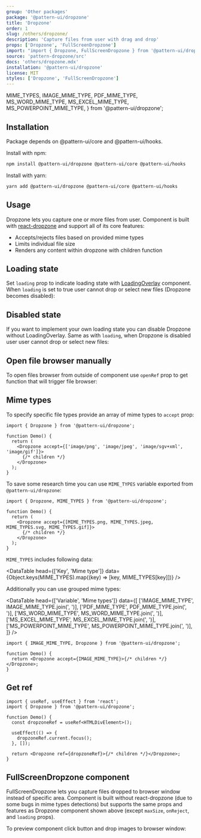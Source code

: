```yaml
---
group: 'Other packages'
package: '@pattern-ui/dropzone'
title: 'Dropzone'
order: 1
slug: /others/dropzone/
description: 'Capture files from user with drag and drop'
props: ['Dropzone', 'FullScreenDropzone']
import: "import { Dropzone, FullScreenDropzone } from '@pattern-ui/dropzone';"
source: 'pattern-dropzone/src'
docs: 'others/dropzone.mdx'
installation: '@pattern-ui/dropzone'
license: MIT
styles: ['Dropzone', 'FullScreenDropzone']
---
```


  MIME_TYPES,
  IMAGE_MIME_TYPE,
  PDF_MIME_TYPE,
  MS_WORD_MIME_TYPE,
  MS_EXCEL_MIME_TYPE,
  MS_POWERPOINT_MIME_TYPE,
} from '@pattern-ui/dropzone';

## Installation

Package depends on @pattern-ui/core and @pattern-ui/hooks.

Install with npm:

```sh
npm install @pattern-ui/dropzone @pattern-ui/core @pattern-ui/hooks
```

Install with yarn:

```sh
yarn add @pattern-ui/dropzone @pattern-ui/core @pattern-ui/hooks
```

## Usage

Dropzone lets you capture one or more files from user.
Component is built with [react-dropzone](https://react-dropzone.js.org/) and support all of its core features:

- Accepts/rejects files based on provided mime types
- Limits individual file size
- Renders any content within dropzone with children function

<Demo data={DropzoneDemos.usage} />

## Loading state

Set `loading` prop to indicate loading state with [LoadingOverlay](/core/loading-overlay/) component.
When `loading` is set to true user cannot drop or select new files (Dropzone becomes disabled):

<Demo data={DropzoneDemos.loading} />

## Disabled state

If you want to implement your own loading state you can disable Dropzone without LoadingOverlay.
Same as with `loading`, when Dropzone is disabled user user cannot drop or select new files:

<Demo data={DropzoneDemos.disabled} />

## Open file browser manually

To open files browser from outside of component use `openRef` prop to get function that will trigger file browser:

<Demo data={DropzoneDemos.manual} />

## Mime types

To specify specific file types provide an array of mime types to `accept` prop:

```tsx
import { Dropzone } from '@pattern-ui/dropzone';

function Demo() {
  return (
    <Dropzone accept={['image/png', 'image/jpeg', 'image/sgv+xml', 'image/gif']}>
      {/* children */}
    </Dropzone>
  );
}
```

To save some research time you can use `MIME_TYPES` variable exported from `@pattern-ui/dropzone`:

```tsx
import { Dropzone, MIME_TYPES } from '@pattern-ui/dropzone';

function Demo() {
  return (
    <Dropzone accept={[MIME_TYPES.png, MIME_TYPES.jpeg, MIME_TYPES.svg, MIME_TYPES.gif]}>
      {/* children */}
    </Dropzone>
  );
}
```

`MIME_TYPES` includes following data:

<DataTable
  head={['Key', 'Mime type']}
  data={Object.keys(MIME_TYPES).map((key) => [key, MIME_TYPES[key]])}
/>

Additionally you can use grouped mime types:

<DataTable
  head={['Variable', 'Mime types']}
  data={[
    ['IMAGE_MIME_TYPE', IMAGE_MIME_TYPE.join(', ')],
    ['PDF_MIME_TYPE', PDF_MIME_TYPE.join(', ')],
    ['MS_WORD_MIME_TYPE', MS_WORD_MIME_TYPE.join(', ')],
    ['MS_EXCEL_MIME_TYPE', MS_EXCEL_MIME_TYPE.join(', ')],
    ['MS_POWERPOINT_MIME_TYPE', MS_POWERPOINT_MIME_TYPE.join(', ')],
  ]}
/>

```tsx
import { IMAGE_MIME_TYPE, Dropzone } from '@pattern-ui/dropzone';

function Demo() {
  return <Dropzone accept={IMAGE_MIME_TYPE}>{/* children */}</Dropzone>;
}
```

## Get ref

```tsx
import { useRef, useEffect } from 'react';
import { Dropzone } from '@pattern-ui/dropzone';

function Demo() {
  const dropzoneRef = useRef<HTMLDivElement>();

  useEffect(() => {
    dropzoneRef.current.focus();
  }, []);

  return <Dropzone ref={dropzoneRef}>{/* children */}</Dropzone>;
}
```

## FullScreenDropzone component

FullScreenDropzone lets you capture files dropped to browser window instead of specific area.
Component is built without react-dropzone (due to some bugs in mime types detections) but supports the same props
and features as Dropzone component shown above (except `maxSize`, `onReject`, and `loading` props).

To preview component click button and drop images to browser window:

<Demo data={DropzoneDemos.fullScreen} />
